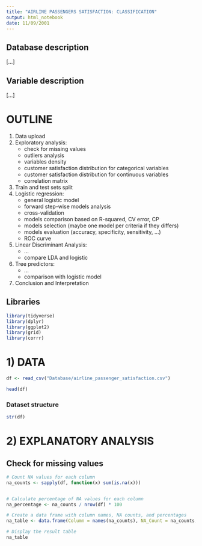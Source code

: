 ---
title: "AIRLINE PASSENGERS SATISFACTION: CLASSIFICATION"
output: html_notebook
date: 11/09/2001
---

## Database description
[...]

## Variable description
[...]

# OUTLINE 
1. Data upload
2. Exploratory analysis:
    - check for missing values
    - outliers analysis
    - variables density
    - customer satisfaction distribution for categorical variables
    - customer satisfaction distribution for continuous variables
    - correlation matrix
3. Train and test sets split
4. Logistic regression:
    - general logistic model
    - forward step-wise models analysis
    - cross-validation
    - models comparison based on R-squared, CV error, CP
    - models selection (maybe one model per criteria if they differs)
    - models evaluation (accuracy, specificity, sensitivity, ...)
    - ROC curve
5. Linear Discriminant Analysis:
    - ...
    - compare LDA and logistic
6. Tree predictors:
    - ...
    - comparison with logistic model
7. Conclusion and Interpretation


## Libraries
```{r}
library(tidyverse)
library(dplyr)
library(ggplot2)
library(grid)
library(corrr)
```


# 1) DATA
```{r}
df <- read_csv("Database/airline_passenger_satisfaction.csv")
```

```{r}
head(df)
```

### Dataset structure
```{r}
str(df)
```

# 2) EXPLANATORY ANALYSIS

## Check for missing values
```{r}
# Count NA values for each column
na_counts <- sapply(df, function(x) sum(is.na(x)))


# Calculate percentage of NA values for each column
na_percentage <- na_counts / nrow(df) * 100

# Create a data frame with column names, NA counts, and percentages
na_table <- data.frame(Column = names(na_counts), NA_Count = na_counts, Percentage = na_percentage)

# Display the result table
na_table
```

  

